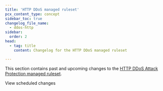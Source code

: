 ```yaml
---
title: 'HTTP DDoS managed ruleset'
pcx_content_type: concept
sidebar_toc: true
changelog_file_name:
  - ddos-http
sidebar:
  order: 2
head:
  - tag: title
    content: Changelog for the HTTP DDoS managed ruleset

---
```



This section contains past and upcoming changes to the [HTTP DDoS Attack Protection managed ruleset](/ddos-protection/managed-rulesets/http/).

<LinkButton variant="primary" href="/ddos-protection/change-log/http/scheduled-changes/">View scheduled changes</LinkButton>
